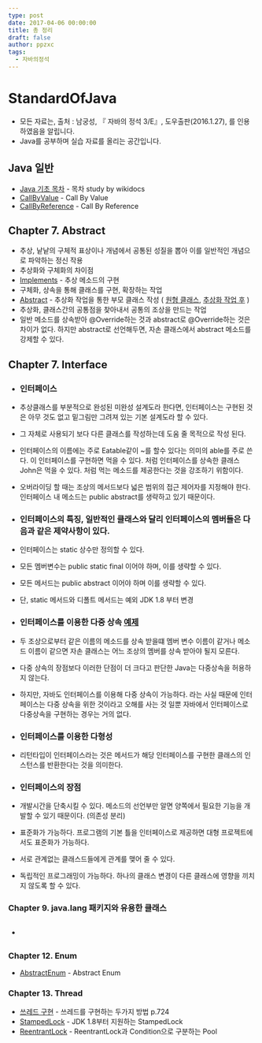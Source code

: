 ```yaml
---
type: post
date: 2017-04-06 00:00:00
title: 총 정리
draft: false
author: ppzxc
tags:
  - 자바의정석
---
```


# StandardOfJava

- 모든 자료는, 출처 : 남궁성, 『 자바의 정석 3/E』, 도우출판(2016.1.27), 를 인용하였음을 알립니다.
- Java를 공부하며 실습 자료를 올리는 공간입니다.

## Java 일반

- [Java 기초 목차](https://github.com/JungHa-Cho/StandardOfJava/tree/master/Java) - 목차 study by wikidocs
- [CallByValue](https://github.com/JungHa-Cho/StandardOfJava/blob/master/StandardOfJava/src/com/tistory/devshock/common/Counter.java) - Call By Value
- [CallByReference](https://github.com/JungHa-Cho/StandardOfJava/blob/master/StandardOfJava/src/com/tistory/devshock/common/Counter2.java) - Call By Reference

## Chapter 7. Abstract

- 추상, 낱낱의 구체적 표상이나 개념에서 공통된 성질을 뽑아 이를 일반적인 개념으로 파악하는 정신 작용
- 추상화와 구체화의 차이점
- [Implements](https://github.com/JungHa-Cho/StandardOfJava/blob/master/StandardOfJava/src/com/tistory/devshock/chapter7/Abstract/Implements.java) - 추상 메소드의 구현
- 구체화, 상속을 통해 클래스를 구현, 확장하는 작업
- [Abstract](https://github.com/JungHa-Cho/StandardOfJava/blob/master/StandardOfJava/src/com/tistory/devshock/chapter7/Abstract/Abstract.java) - 추상화 작업을 통한 부모 클래스 작성 ( [원형 클래스](https://github.com/JungHa-Cho/StandardOfJava/blob/master/StandardOfJava/src/com/tistory/devshock/chapter7/Abstract/Abstract.java), [추상화 작업 후](https://github.com/JungHa-Cho/StandardOfJava/blob/master/StandardOfJava/src/com/tistory/devshock/chapter7/Abstract/Abstract.java) )
- 추상화, 클래스간의 공통점을 찾아내서 공통의 조상을 만드는 작업
- 일반 메소드를 상속받아 @Override하는 것과 abstract로 @Override하는 것은 차이가 없다. 하지만 abstract로 선언해두면, 자손 클래스에서 abstract 메소드를 강제할 수 있다.

## Chapter 7. Interface

- ### 인터페이스

- 추상클래스를 부분적으로 완성된 미완성 설계도라 한다면, 인터페이스는 구현된 것은 아무 것도 없고 밑그림만 그려져 있는 기본 설계도라 할 수 있다.
- 그 자체로 사용되기 보다 다른 클래스를 작성하는데 도움 줄 목적으로 작성 된다.
- 인터페이스의 이름에는 주로 Eatable같이 ~를 할수 있다는 의미의 able를 주로 쓴다. 이 인터페이스를 구현하면 먹을 수 있다. 처럼 인터페이스를 상속한 클래스 John은 먹을 수 있다. 처럼 먹는 메소드를 제공한다는 것을 강조하기 위함이다.
- 오버라이딩 할 때는 조상의 메서드보다 넓은 범위의 접근 제어자를 지정해야 한다. 인터페이스 내 메소드는 public abstract를 생략하고 있기 때문이다.

- ### 인터페이스의 특징, 일반적인 클래스와 달리 인터페이스의 멤버들은 다음과 같은 제약사항이 있다.
- 인터페이스는 static 상수만 정의할 수 있다.
- 모든 멤버변수는 public static final 이어야 하며, 이를 생략할 수 있다.
- 모든 메서드는 public abstract 이어야 하며 이를 생략할 수 있다.
- 단, static 메서드와 디폴트 메서드는 예외 JDK 1.8 부터 변경

- ### 인터페이스를 이용한 다중 상속 [예제](https://github.com/JungHa-Cho/StandardOfJava/blob/master/StandardOfJava/src/com/tistory/devshock/chapter7/Interface/MultiExtendsTVCR.java)
- 두 조상으로부터 같은 이름의 메소드를 상속 받을떄 멤버 변수 이름이 같거나 메소드 이름이 같으면 자손 클래스는 어느 조상의 멤버를 상속 받아야 될지 모른다.
- 다중 상속의 장점보다 이러한 단점이 더 크다고 판단한 Java는 다중상속을 허용하지 않는다.
- 하지만, 자바도 인터페이스를 이용해 다중 상속이 가능하다. 라는 사실 때문에 인터페이스는 다중 상속을 위한 것이라고 오해를 사는 것 일뿐 자바에서 인터페이스로 다중상속을 구현하는 경우는 거의 없다.

- ### 인터페이스를 이용한 다형성
- 리턴타입이 인터페이스라는 것은 메서드가 해당 인터페이스를 구현한 클래스의 인스턴스를 반환한다는 것을 의미한다.

- ### 인터페이스의 장점
- 개발시간을 단축시킬 수 있다. 메소드의 선언부만 알면 양쪽에서 필요한 기능을 개발할 수 있기 때문이다. (의존성 분리)
- 표준화가 가능하다. 프로그램의 기본 틀을 인터페이스로 제공하면 대형 프로젝트에서도 표준화가 가능하다.
- 서로 관계없는 클래스드들에게 관계를 맺어 줄 수 있다.
- 독립적인 프로그래밍이 가능하다. 하나의 클래스 변경이 다른 클래스에 영향을 끼치지 않도록 할 수 있다.

### Chapter 9. java.lang 패키지와 유용한 클래스

- ##

### Chapter 12. Enum

- [AbstractEnum](https://github.com/JungHa-Cho/StandardOfJava/blob/master/StandardOfJava/src/com/tistory/devshock/chapter12/AbstractEnum.java) - Abstract Enum

### Chapter 13. Thread

- [쓰레드 구현](https://github.com/JungHa-Cho/StandardOfJava/blob/master/StandardOfJava/src/com/tistory/devshock/chapter13/ThreadExample1.java) - 쓰레드를 구현하는 두가지 방법 p.724
- [StampedLock](https://github.com/JungHa-Cho/StandardOfJava/blob/master/StandardOfJava/src/com/tistory/devshock/chapter13/ThreadExample2.java) - JDK 1.8부터 지원하는 StampedLock
- [ReentrantLock](https://github.com/JungHa-Cho/StandardOfJava/blob/master/StandardOfJava/src/com/tistory/devshock/chapter13/ThreadWaitExample1.java) - ReentrantLock과 Condition으로 구분하는 Pool
